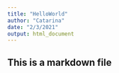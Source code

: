 ```yaml
---
title: "HelloWorld"
author: "Catarina"
date: "2/3/2021"
output: html_document
---
```


## This is a markdown file